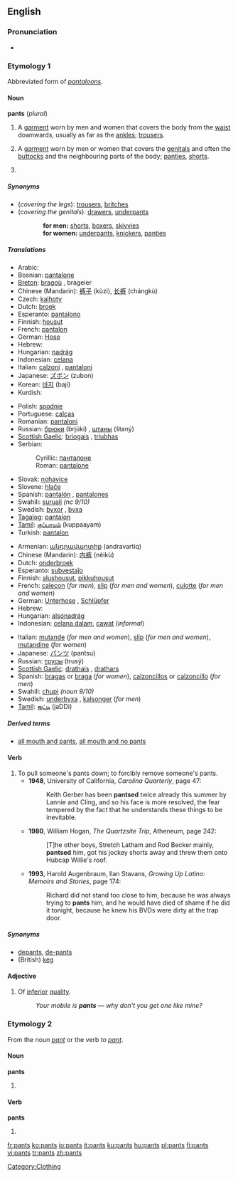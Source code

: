 {{wikipedia|pants}}
==English==

===Pronunciation===
*{{audio|en-us-pants.ogg|Audio (US)}}

===Etymology 1===
Abbreviated form of ''[[pantaloons]]''.

====Noun====
'''pants''' (''plural'')

# {{pluralia tantum}} A [[garment]] worn by men and women that covers the body from the [[waist]] downwards, usually as far as the [[ankle]]s; [[trousers]].
# {{context|UK|colloquial, not all areas|pluralia tantum}} A [[garment]] worn by men or women that covers the [[genitals]] and often the [[buttocks]] and the neighbouring parts of the body; [[panties]], [[shorts]].
# {{context|fashion industry}} {{plural of|[[pant]]}}

=====Synonyms=====
*(''covering the legs''): [[trousers]], [[britches]]
*(''covering the genitals''): [[drawers]], [[underpants]]
::'''for men:''' [[shorts]], [[boxers]], [[skivvies]]
::'''for women:''' [[underpants]], [[knickers]], [[panties]]

=====Translations=====
{{trans-top|garment covering the legs}}
*Arabic: {{Arab|[[بنطلون]]}} {{IPAchar|(banʈalōn)}} {{m}}
*Bosnian: [[pantalone#Bosnian|pantalone]] {{f|p}}
*[[Breton]]: [[bragoù]] {{m}}, brageier {{p}}
*Chinese (Mandarin): [[裤子]] (kùzi), [[长裤]] (chángkù)
*Czech: [[kalhoty]] {{f|p}}
*Dutch: [[broek]] {{f|s}}
*Esperanto: [[pantalono]] {{s}}
*Finnish: [[housut]] {{p}}
*French: [[pantalon]] {{m|s}}
*German: [[Hose#German|Hose]] {{f|s}}
*Hebrew: {{he-translation|מכנסיים|mikhnasáyim}} {{m|p}}
*Hungarian: [[nadrág]]
*Indonesian: [[celana]]
*Italian: [[calzoni]] {{f|p}}, [[pantaloni]] {{m|p}}
*Japanese: [[ズボン]] (zubon)
*Korean: [[바지]] (baji)
*Kurdish: {{KUchar|[[پانتۆڵ]]}}
{{trans-mid}}
*Polish: [[spodnie]] {{p}}
*Portuguese: [[calças]] {{f|p}}
*Romanian: [[pantalon]]i
*Russian: [[брюки]] (brjúki) {{f|p}}, [[штаны]] (štaný) {{m|p}}
*[[Scottish Gaelic]]: [[briogais]] {{f}}, [[triubhas]] {{m}}
*Serbian:
*:Cyrillic: [[панталоне#Serbian|панталоне]] {{f|p}}
*:Roman: [[pantalone#Serbian|pantalone]] {{f|p}}
*Slovak: [[nohavice#Slovak|nohavice]] {{f|p}}
*Slovene: [[hlače]] {{f|p}}
*Spanish: [[pantalón]] {{m|s}}, [[pantalones]] {{m|p}}
*Swahili: [[suruali]] ''(nc 9/10)''
*Swedish: [[byxor]] {{c|p}}, [[byxa]] {{c|s}}
*[[Tagalog]]: [[pantalon]]
*[[Tamil]]: [[குப்பாயம்]] (kuppaayam)
*Turkish: [[pantalon]] {{s}}
{{trans-bottom}}

{{trans-top|garment covering the genitals}}
*Armenian: [[անդրավարտիք]] (andravartiq)
*Chinese (Mandarin): [[内裤]] (nèikù)
*Dutch: [[onderbroek]]
*Esperanto: [[subvestaĵo]]
*Finnish: [[alushousut]], [[pikkuhousut]]
*French: [[caleçon]] {{m}} (''for men''), [[slip#French|slip]] {{m}} (''for men and women''), [[culotte]] {{f}} (''for men and women'')
*German: [[Unterhose]] {{f}}, [[Schlüpfer]] {{m}}
*Hebrew: {{he-translation|תחתונים|takhtoním}} {{m|p}}
*Hungarian: [[alsónadrág]]
*Indonesian: [[celana dalam]], [[cawat]] (''informal'')
{{trans-mid}}
*Italian: [[mutande]] {{f|p}} (''for men and women''), [[slip#Italian|slip]] {{m}} (''for men and women''), [[mutandine]] {{f|p}} (''for women'')
*Japanese: [[パンツ]] (pantsu)
*Russian: [[трусы]] (trusý) {{m|p}}
*[[Scottish Gaelic]]: [[drathais]] {{f}}, [[drathars]] {{f}}
*Spanish: [[bragas]] {{f|p}} or [[braga]] {{f|s}} (''for women''), [[calzoncillos]] {{m|p}} or [[calzoncillo]] {{m|s}} (''for men'')
*Swahili: [[chupi]] ''(noun 9/10)''
*Swedish: [[underbyxa]] {{c}}, [[kalsonger]] (''for men'')
*[[Tamil]]: [[ஜட்டி]] (jaDDi)
{{trans-bottom}}

=====Derived terms=====
*[[all mouth and pants]], [[all mouth and no pants]]

====Verb====
{{en-verb|pants|es}}

# To pull someone's pants down; to forcibly remove someone's pants.
#* '''1948''', University of California, ''Carolina Quarterly'', page 47:
#*: Keith Gerber has been '''pantsed''' twice already this summer by Lannie and Cling, and so his face is more resolved, the fear tempered by the fact that he understands these things to be inevitable.
#* '''1980''', William Hogan, ''The Quartzsite Trip'', Atheneum, page 242:
#*: [T]he other boys, Stretch Latham and Rod Becker mainly, '''pantsed''' him, got his jockey shorts away and threw them onto Hubcap Willie's roof.
#* '''1993''', Harold Augenbraum, Ilan Stavans, ''Growing Up Latino: Memoirs and Stories'', page 174:
#*: Richard did not stand too close to him, because he was always trying to '''pants''' him, and he would have died of shame if he did it tonight, because he knew his BVDs were dirty at the trap door.

=====Synonyms=====
* [[depants]], [[de-pants]]
* (British) [[keg]]

====Adjective====
{{en-adj}}

# {{context|UK|slang}} Of [[inferior]] [[quality]].
#:''Your mobile is '''pants''' &mdash; why don't you get one like mine?''

===Etymology 2===
From the noun ''[[pant]]'' or the verb ''to [[pant]]''.

====Noun====
'''pants'''

# {{plural of|[[pant]]}}

====Verb====
'''pants'''

# {{third-person singular of|[[pant]]}}

[[Category:Clothing]]

[[fr:pants]]
[[ko:pants]]
[[io:pants]]
[[it:pants]]
[[ku:pants]]
[[hu:pants]]
[[pl:pants]]
[[fi:pants]]
[[vi:pants]]
[[tr:pants]]
[[zh:pants]]